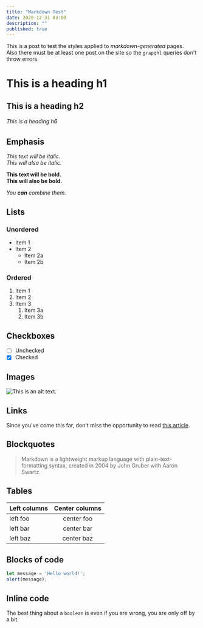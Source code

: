 ```yaml
---
title: "Markdown Test"
date: 2020-12-31 03:00
description: ""
published: true
---
```


This is a post to test the styles applied to _markdown-generated_ pages.  
Also there must be at least one post on the site so the `grapqhl` queries don't throw errors.  

# This is a heading h1
## This is a heading h2 
###### This is a heading h6

## Emphasis

*This text will be italic.*  
_This will also be italic._

**This text will be bold.**  
__This will also be bold.__

_You **can** combine them._

## Lists

### Unordered

* Item 1
* Item 2
    * Item 2a
    * Item 2b

### Ordered

1. Item 1
1. Item 2
1. Item 3
    1. Item 3a
    1. Item 3b

## Checkboxes

- [ ] Unchecked
- [x] Checked

## Images

![This is an alt text.](/image/sample.png "This is a sample image.")

## Links

Since you've come this far, don't miss the opportunity to read [this article](https://elgatoylacaja.com/vot-no).

## Blockquotes

> Markdown is a lightweight markup language with plain-text-formatting syntax, created in 2004 by John Gruber with Aaron Swartz.

## Tables

| Left columns  | Center columns |
| ------------- |:--------------:|
| left foo      | center foo     |
| left bar      | center bar     |
| left baz      | center baz     |

## Blocks of code

```js
let message = 'Hello world!';
alert(message);
```

## Inline code

The best thing about a `boolean` is even if you are wrong, you are only off by a bit.
